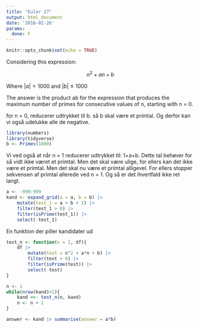 ```yaml
---
title: "Euler 27"
output: html_document
date: '2018-02-26'
params:
  done: F
---
```


```r
knitr::opts_chunk$set(echo = TRUE)
```

Considering this expression:
 
$$n^2 + an + b$$

Where $|a| < 1000$ and $|b| \leq 1000$

The answer is the product ab for the expression that produces the maximum number of primes for consecutive 
values of n, starting with n = 0.




for n = 0, reducerer udtrykket til b. så b skal være et primtal. Og derfor kan vi også udelukke alle de negative.
```r
library(numbers)
library(tidyverse)
b <- Primes(1000)

```


Vi ved også at når n = 1 reducerer udtrykket til:
1+a+b. Dette tal behøver for så vidt ikke været et primtal. Men det skal være ulige, for ellers kan det ikke være et primtal.
Men det skal nu være et primtal alligevel. For ellers stopper sekvensen af primtal allerede ved n = 1. Og så er det 
ihvertfald ikke ret langt.

```r
a <- -999:999
kand <- expand_grid(a = a, b = b) |> 
    mutate(test_1 = a + b + 1) |> 
    filter(test_1 > 0) |> 
    filter(isPrime(test_1)) |> 
    select(-test_1)
```

En funktion der piller kandidater ud

```r
test_n <- function(n = 2, df){
    df |> 
        mutate(test = n^2 + a*n + b) |> 
        filter(test > 0) |> 
        filter(isPrime(test)) |> 
        select(-test)
}
```

```r
n <- 1
while(nrow(kand)>1){
    kand <<- test_n(n, kand)
    n <- n + 1
}

answer <- kand |> summarise(answer = a*b)
```

